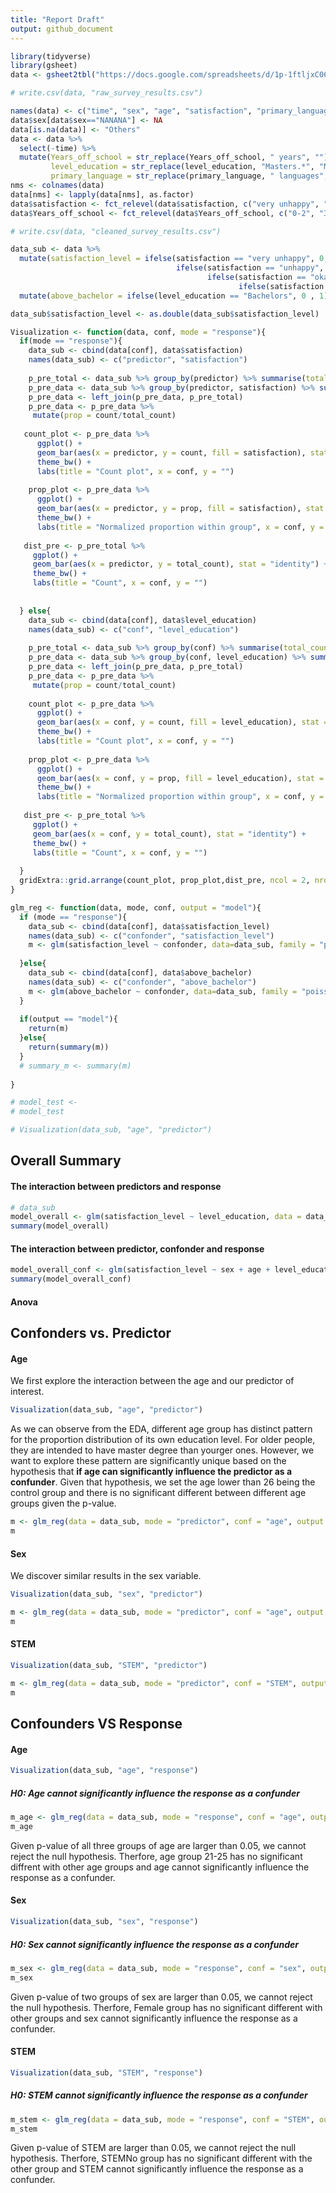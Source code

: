 ```yaml
---
title: "Report Draft"
output: github_document
---
```




```r
library(tidyverse)
library(gsheet)
data <- gsheet2tbl("https://docs.google.com/spreadsheets/d/1p-1ftljxC06sAmkSKfADT1E8P_0N4u5dlqQHmJGc-x8/edit?usp=sharing")

# write.csv(data, "raw_survey_results.csv")

names(data) <- c("time", "sex", "age", "satisfaction", "primary_language", "level_education", "STEM", "Years_off_school")
data$sex[data$sex=="NANANA"] <- NA
data[is.na(data)] <- "Others"
data <- data %>% 
  select(-time) %>% 
  mutate(Years_off_school = str_replace(Years_off_school, " years", ""),
         level_education = str_replace(level_education, "Masters.*", "Masters+"),
         primary_language = str_replace(primary_language, " languages", ""))
nms <- colnames(data)
data[nms] <- lapply(data[nms], as.factor)
data$satisfaction <- fct_relevel(data$satisfaction, c("very unhappy", "unhappy", "okay", "happy", "very happy"))
data$Years_off_school <- fct_relevel(data$Years_off_school, c("0-2", "3-5", "5-10", "10+"))

# write.csv(data, "cleaned_survey_results.csv")
```

```r
data_sub <- data %>%
  mutate(satisfaction_level = ifelse(satisfaction == "very unhappy", 0,
                                     ifelse(satisfaction == "unhappy", 1,
                                            ifelse(satisfaction == "okay", 2,
                                                   ifelse(satisfaction == "happy", 3,4))))) %>%
  mutate(above_bachelor = ifelse(level_education == "Bachelors", 0 , 1))

data_sub$satisfaction_level <- as.double(data_sub$satisfaction_level)

Visualization <- function(data, conf, mode = "response"){
  if(mode == "response"){
    data_sub <- cbind(data[conf], data$satisfaction)
    names(data_sub) <- c("predictor", "satisfaction")
  
    p_pre_total <- data_sub %>% group_by(predictor) %>% summarise(total_count = n())
    p_pre_data <- data_sub %>% group_by(predictor, satisfaction) %>% summarise(count = n())
    p_pre_data <- left_join(p_pre_data, p_pre_total)
    p_pre_data <- p_pre_data %>%
     mutate(prop = count/total_count)
    
   count_plot <- p_pre_data %>%
      ggplot() +
      geom_bar(aes(x = predictor, y = count, fill = satisfaction), stat = "identity", position = 'dodge') +
      theme_bw() +
      labs(title = "Count plot", x = conf, y = "")
    
    prop_plot <- p_pre_data %>%
      ggplot() +
      geom_bar(aes(x = predictor, y = prop, fill = satisfaction), stat = "identity", position = 'dodge') +
      theme_bw() +
      labs(title = "Normalized proportion within group", x = conf, y = "")
    
   dist_pre <- p_pre_total %>%
     ggplot() +
     geom_bar(aes(x = predictor, y = total_count), stat = "identity") +
     theme_bw() +
     labs(title = "Count", x = conf, y = "")
    
  
  } else{
    data_sub <- cbind(data[conf], data$level_education)
    names(data_sub) <- c("conf", "level_education")
    
    p_pre_total <- data_sub %>% group_by(conf) %>% summarise(total_count = n())
    p_pre_data <- data_sub %>% group_by(conf, level_education) %>% summarise(count = n())
    p_pre_data <- left_join(p_pre_data, p_pre_total)
    p_pre_data <- p_pre_data %>%
     mutate(prop = count/total_count)
    
    count_plot <- p_pre_data %>%
      ggplot() +
      geom_bar(aes(x = conf, y = count, fill = level_education), stat = "identity", position = 'dodge') +
      theme_bw() +
      labs(title = "Count plot", x = conf, y = "")
      
    prop_plot <- p_pre_data %>%
      ggplot() +
      geom_bar(aes(x = conf, y = prop, fill = level_education), stat = "identity", position = 'dodge') +
      theme_bw() +
      labs(title = "Normalized proportion within group", x = conf, y = "")
    
   dist_pre <- p_pre_total %>%
     ggplot() +
     geom_bar(aes(x = conf, y = total_count), stat = "identity") +
     theme_bw() +
     labs(title = "Count", x = conf, y = "")
  
  }
  gridExtra::grid.arrange(count_plot, prop_plot,dist_pre, ncol = 2, nrow = 2)
}
```

```r
glm_reg <- function(data, mode, conf, output = "model"){
  if (mode == "response"){
    data_sub <- cbind(data[conf], data$satisfaction_level)
    names(data_sub) <- c("confonder", "satisfaction_level")
    m <- glm(satisfaction_level ~ confonder, data=data_sub, family = "poisson")
    
  }else{
    data_sub <- cbind(data[conf], data$above_bachelor)
    names(data_sub) <- c("confonder", "above_bachelor")
    m <- glm(above_bachelor ~ confonder, data=data_sub, family = "poisson")
  }
  
  if(output == "model"){
    return(m)
  }else{
    return(summary(m))
  }
  # summary_m <- summary(m)
  
}
```

```r
# model_test <- 
# model_test

# Visualization(data_sub, "age", "predictor")
```


## Overall Summary

#### The interaction between predictors and response

```r

# data_sub
model_overall <- glm(satisfaction_level ~ level_education, data = data_sub, family = 'poisson')
summary(model_overall)
```

#### The interaction between predictor, confonder and response 

```r

model_overall_conf <- glm(satisfaction_level ~ sex + age + level_education + STEM, data = data_sub, family = 'poisson')
summary(model_overall_conf)

```

#### Anova


## Confonders vs. Predictor

#### Age

We first explore the interaction between the age and our predictor of interest.

```r

Visualization(data_sub, "age", "predictor")
```


As we can observe from the EDA, different age group has distinct pattern for the proportion distribution of its own education level. For older people, they are intended to have master degree than yourger ones. However, we want to explore these pattern are significantly unique based on the hypothesis that **if age can significantly influence the predictor as a confunder**. Given that hypothesis, we set the age lower than 26 being the control group and there is no significant different between different age groups given the p-value. 

```r
m <- glm_reg(data = data_sub, mode = "predictor", conf = "age", output = "summary")
m
```


#### Sex

We discover similar results in the sex variable.

```r
Visualization(data_sub, "sex", "predictor")

```

```r

m <- glm_reg(data = data_sub, mode = "predictor", conf = "age", output = "summary")
m

```


#### STEM

```r
Visualization(data_sub, "STEM", "predictor")
```


```r

m <- glm_reg(data = data_sub, mode = "predictor", conf = "STEM", output = "summary")
m


```

## Confounders VS Response 


####  Age

```r

Visualization(data_sub, "age", "response")
```

##### H0: Age cannot significantly influence the response as a confunder 

```r
m_age <- glm_reg(data = data_sub, mode = "response", conf = "age", output = "summary")
m_age
```

Given p-value of all three groups of age are larger than 0.05, we cannot reject the null hypothesis. Therfore, age group 21-25 has no significant diffrent with other age groups and age cannot significantly influence the response as a confunder.  

####  Sex

```r

Visualization(data_sub, "sex", "response")
```

##### H0: Sex cannot significantly influence the response as a confunder 

```r
m_sex <- glm_reg(data = data_sub, mode = "response", conf = "sex", output = "summary")
m_sex
```
Given p-value of two groups of sex are larger than 0.05, we cannot reject the null hypothesis. Therfore, Female group has no significant different with other groups and sex cannot significantly influence the response as a confunder. 


####  STEM

```r

Visualization(data_sub, "STEM", "response")
```

##### H0: STEM cannot significantly influence the response as a confunder 

```r
m_stem <- glm_reg(data = data_sub, mode = "response", conf = "STEM", output = "summary")
m_stem
```

Given p-value of STEM are larger than 0.05, we cannot reject the null hypothesis. Therfore, STEMNo group has no significant different with the other group and STEM cannot significantly influence the response as a confunder. 










